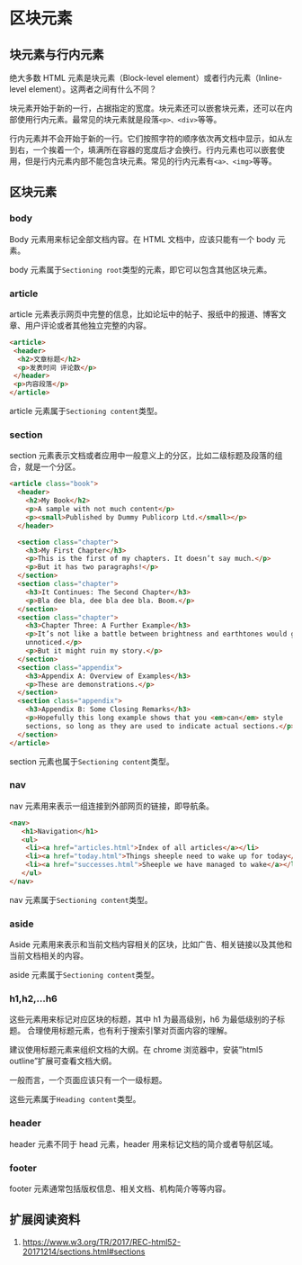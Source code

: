 # 区块元素 {#html-sections}

## 块元素与行内元素

绝大多数 HTML 元素是块元素（Block-level element）或者行内元素（Inline-level element）。这两者之间有什么不同？

块元素开始于新的一行，占据指定的宽度。块元素还可以嵌套块元素，还可以在内部使用行内元素。最常见的块元素就是段落`<p>、<div>`等等。

行内元素并不会开始于新的一行。它们按照字符的顺序依次再文档中显示，如从左到右，一个挨着一个，填满所在容器的宽度后才会换行。行内元素也可以嵌套使用，但是行内元素内部不能包含块元素。常见的行内元素有`<a>、<img>`等等。

## 区块元素

### body

Body 元素用来标记全部文档内容。在 HTML 文档中，应该只能有一个 body 元素。

body 元素属于`Sectioning root`类型的元素，即它可以包含其他区块元素。

### article

article 元素表示网页中完整的信息，比如论坛中的帖子、报纸中的报道、博客文章、用户评论或者其他独立完整的内容。

```html
<article>
 <header>
  <h2>文章标题</h2>
  <p>发表时间 评论数</p>
 </header>
 <p>内容段落</p>
</article>
```

article 元素属于`Sectioning content`类型。

### section

section 元素表示文档或者应用中一般意义上的分区，比如二级标题及段落的组合，就是一个分区。

``` html
<article class="book">
  <header>
    <h2>My Book</h2>
    <p>A sample with not much content</p>
    <p><small>Published by Dummy Publicorp Ltd.</small></p>
  </header>

  <section class="chapter">
    <h3>My First Chapter</h3>
    <p>This is the first of my chapters. It doesn’t say much.</p>
    <p>But it has two paragraphs!</p>
  </section>
  <section class="chapter">
    <h3>It Continues: The Second Chapter</h3>
    <p>Bla dee bla, dee bla dee bla. Boom.</p>
  </section>
  <section class="chapter">
    <h3>Chapter Three: A Further Example</h3>
    <p>It’s not like a battle between brightness and earthtones would go
    unnoticed.</p>
    <p>But it might ruin my story.</p>
  </section>
  <section class="appendix">
    <h3>Appendix A: Overview of Examples</h3>
    <p>These are demonstrations.</p>
  </section>
  <section class="appendix">
    <h3>Appendix B: Some Closing Remarks</h3>
    <p>Hopefully this long example shows that you <em>can</em> style
    sections, so long as they are used to indicate actual sections.</p>
  </section>
</article>
```

section 元素也属于`Sectioning content`类型。

### nav

nav 元素用来表示一组连接到外部网页的链接，即导航条。

``` html
<nav>
   <h1>Navigation</h1>
   <ul>
    <li><a href="articles.html">Index of all articles</a></li>
    <li><a href="today.html">Things sheeple need to wake up for today</a></li>
    <li><a href="successes.html">Sheeple we have managed to wake</a></li>
   </ul>
</nav>
```

nav 元素属于`Sectioning content`类型。

### aside

Aside 元素用来表示和当前文档内容相关的区块，比如广告、相关链接以及其他和当前文档相关的内容。

aside 元素属于`Sectioning content`类型。

### h1,h2,...h6

这些元素用来标记对应区块的标题，其中 h1 为最高级别，h6 为最低级别的子标题。
合理使用标题元素，也有利于搜索引擎对页面内容的理解。

建议使用标题元素来组织文档的大纲。在 chrome 浏览器中，安装"html5 outline"扩展可查看文档大纲。

一般而言，一个页面应该只有一个一级标题。

这些元素属于`Heading content`类型。

### header

header 元素不同于 head 元素，header 用来标记文档的简介或者导航区域。

### footer

footer 元素通常包括版权信息、相关文档、机构简介等等内容。

## 扩展阅读资料
1. <https://www.w3.org/TR/2017/REC-html52-20171214/sections.html#sections>
